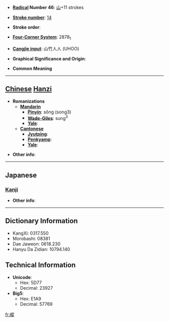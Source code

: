 * '''[[Wiktionary:Chinese radical index| Radical]] Number 46''': [[Wiktionary:Chinese radical index 山|山]]+11 strokes

* '''[[Wiktionary:Chinese total strokes index|Stroke number]]''': [[Wiktionary:Chinese total strokes index 14|14]]

* '''Stroke order''': 

* '''[[Wiktionary:Chinese four corner index|Four-Corner System]]''': 2878<sub>1</sub>

* '''[[Wiktionary:Chinese Cangjie index|Cangjie input]]''': 山竹人人 (UHOO)

* '''Graphical Significance and Origin''': 

* '''Common Meaning'''

----

== [[Chinese]] [[Hanzi]] ==

* '''Romanizations'''
** '''[[Mandarin]]'''
*** '''[[Pinyin]]''': sǒng (song3)
*** '''[[Wade-Giles]]''': sung<sup>3</sup>
*** '''[[Yale]]''': 
** '''[[Cantonese]]'''
*** '''[[Jyutping]]''':
*** '''[[Penkyamp]]''': 
*** '''[[Yale]]''': 

* '''Other info''': 

----

==Japanese==
===[[Kanji]]===
{{kanji|on readings=[[しょう]] (shō), [[しゅう]] (shū), [[そう]] (sō), [[す]] (su)|kun readings=}}

* '''Other info''':  

----

== Dictionary Information ==

* KangXi: 0317.550
* Morobashi: 08381
* Dae Jaweon: 0618.230
* Hanyu Da Zidian: 10794.140

== Technical Information ==

* '''Unicode''':
** Hex: 5D77
** Decimal: 23927
* '''Big5''':
** Hex: E1A9
** Decimal: 57769

[[fr:嵷]]